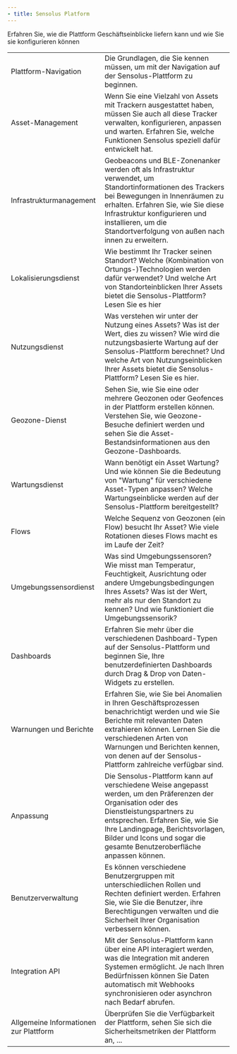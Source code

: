 ```yaml
---
- title: Sensolus Platform
---
```


Erfahren Sie, wie die Plattform Geschäftseinblicke liefern kann und wie Sie sie konfigurieren können

|                                        |                                                                                                                                                                                                                                                                                                |
| -------------------------------------- | ---------------------------------------------------------------------------------------------------------------------------------------------------------------------------------------------------------------------------------------------------------------------------------------------- |
| Plattform-Navigation                   | Die Grundlagen, die Sie kennen müssen, um mit der Navigation auf der Sensolus-Plattform zu beginnen.                                                                                                                                                                                           |
| Asset-Management                       | Wenn Sie eine Vielzahl von Assets mit Trackern ausgestattet haben, müssen Sie auch all diese Tracker verwalten, konfigurieren, anpassen und warten. Erfahren Sie, welche Funktionen Sensolus speziell dafür entwickelt hat.                                                                    |
| Infrastrukturmanagement                | Geobeacons und BLE-Zonenanker werden oft als Infrastruktur verwendet, um Standortinformationen des Trackers bei Bewegungen in Innenräumen zu erhalten. Erfahren Sie, wie Sie diese Infrastruktur konfigurieren und installieren, um die Standortverfolgung von außen nach innen zu erweitern.  |
| Lokalisierungsdienst                   | Wie bestimmt Ihr Tracker seinen Standort? Welche (Kombination von Ortungs-)Technologien werden dafür verwendet? Und welche Art von Standorteinblicken Ihrer Assets bietet die Sensolus-Plattform? Lesen Sie es hier                                                                            |
| Nutzungsdienst                         | Was verstehen wir unter der Nutzung eines Assets? Was ist der Wert, dies zu wissen? Wie wird die nutzungsbasierte Wartung auf der Sensolus-Plattform berechnet? Und welche Art von Nutzungseinblicken Ihrer Assets bietet die Sensolus-Plattform? Lesen Sie es hier.                           |
| Geozone-Dienst                         | Sehen Sie, wie Sie eine oder mehrere Geozonen oder Geofences in der Plattform erstellen können. Verstehen Sie, wie Geozone-Besuche definiert werden und sehen Sie die Asset-Bestandsinformationen aus den Geozone-Dashboards.                                                                  |
| Wartungsdienst                         | Wann benötigt ein Asset Wartung? Und wie können Sie die Bedeutung von "Wartung" für verschiedene Asset-Typen anpassen? Welche Wartungseinblicke werden auf der Sensolus-Plattform bereitgestellt?                                                                                              |
| Flows                                  | Welche Sequenz von Geozonen (ein Flow) besucht Ihr Asset? Wie viele Rotationen dieses Flows macht es im Laufe der Zeit?                                                                                                                                                                        |
| Umgebungssensordienst                  | Was sind Umgebungssensoren? Wie misst man Temperatur, Feuchtigkeit, Ausrichtung oder andere Umgebungsbedingungen Ihres Assets? Was ist der Wert, mehr als nur den Standort zu kennen? Und wie funktioniert die Umgebungssensorik?                                                              |
| Dashboards                             | Erfahren Sie mehr über die verschiedenen Dashboard-Typen auf der Sensolus-Plattform und beginnen Sie, Ihre benutzerdefinierten Dashboards durch Drag & Drop von Daten-Widgets zu erstellen.                                                                                                    |
| Warnungen und Berichte                 | Erfahren Sie, wie Sie bei Anomalien in Ihren Geschäftsprozessen benachrichtigt werden und wie Sie Berichte mit relevanten Daten extrahieren können. Lernen Sie die verschiedenen Arten von Warnungen und Berichten kennen, von denen auf der Sensolus-Plattform zahlreiche verfügbar sind.     |
| Anpassung                              | Die Sensolus-Plattform kann auf verschiedene Weise angepasst werden, um den Präferenzen der Organisation oder des Dienstleistungspartners zu entsprechen. Erfahren Sie, wie Sie Ihre Landingpage, Berichtsvorlagen, Bilder und Icons und sogar die gesamte Benutzeroberfläche anpassen können. |
| Benutzerverwaltung                     | Es können verschiedene Benutzergruppen mit unterschiedlichen Rollen und Rechten definiert werden. Erfahren Sie, wie Sie die Benutzer, ihre Berechtigungen verwalten und die Sicherheit Ihrer Organisation verbessern können.                                                                   |
| Integration API                        | Mit der Sensolus-Plattform kann über eine API interagiert werden, was die Integration mit anderen Systemen ermöglicht. Je nach Ihren Bedürfnissen können Sie Daten automatisch mit Webhooks synchronisieren oder asynchron nach Bedarf abrufen.                                                |
| Allgemeine Informationen zur Plattform | Überprüfen Sie die Verfügbarkeit der Plattform, sehen Sie sich die Sicherheitsmetriken der Plattform an, ...                                                                                                                                                                                   |
